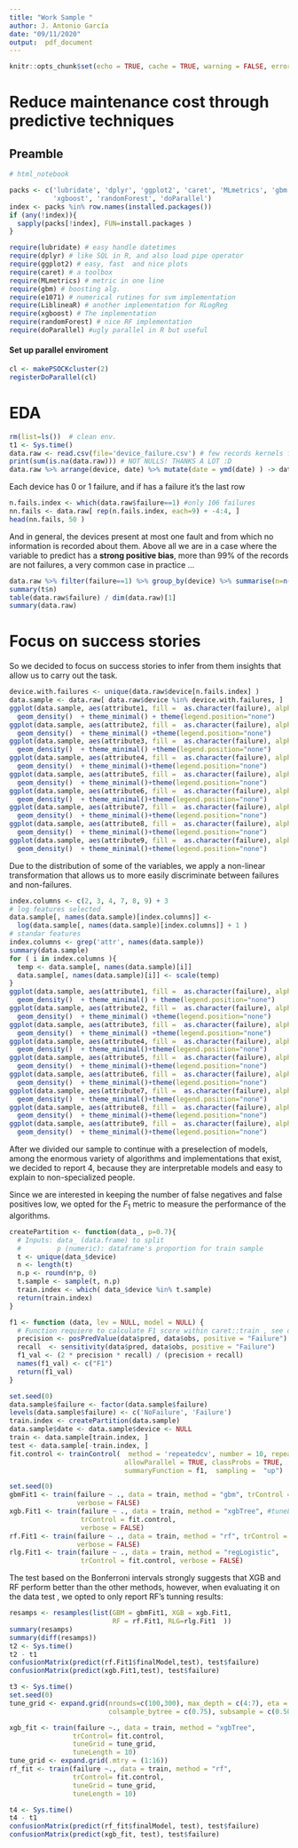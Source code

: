```yaml
---
title: "Work Sample "
author: J. Antonio García
date: "09/11/2020"
output:  pdf_document
---
```


```r
knitr::opts_chunk$set(echo = TRUE, cache = TRUE, warning = FALSE, error = FALSE, message = FALSE)
```
# Reduce maintenance cost through predictive techniques 

## Preamble

```r
# html_notebook

packs <- c('lubridate', 'dplyr', 'ggplot2', 'caret', 'MLmetrics', 'gbm', 'e1071', 'LiblineaR', 
           'xgboost', 'randomForest', 'doParallel')
index <- packs %in% row.names(installed.packages())
if (any(!index)){
  sapply(packs[!index], FUN=install.packages )
}
```

```r
require(lubridate) # easy handle datetimes
require(dplyr) # like SQL in R, and also load pipe operator 
require(ggplot2) # easy, fast  and nice plots 
require(caret) # a toolbox 
require(MLmetrics) # metric in one line 
require(gbm) # boosting alg.
require(e1071) # numerical rutines for svm implementation 
require(LiblineaR) # another implementation for RLogReg
require(xgboost) # The implementation 
require(randomForest) # nice RF implementation 
require(doParallel) #ugly parallel in R but useful  

```


#### Set up __parallel__ enviroment

```r
cl <- makePSOCKcluster(2)
registerDoParallel(cl)
```

# EDA

```r
rm(list=ls())  # clean env.
t1 <- Sys.time()
data.raw <- read.csv(file='device_failure.csv') # few records kernels function works fine 
print(sum(is.na(data.raw))) # NOT NULLS! THANKS A LOT :D
data.raw %>% arrange(device, date) %>% mutate(date = ymd(date) ) -> data.raw
```

Each device has 0 or 1 failure, and if has a failure it's the last row

```r
n.fails.index <- which(data.raw$failure==1) #only 106 failures 
nn.fails <- data.raw[ rep(n.fails.index, each=9) + -4:4, ]
head(nn.fails, 50 )
```

And in general, the devices present at most one fault and from which no information is recorded about them. 
Above all we are in a case where the variable to predict has a __strong positive bias__, more than 99% of the records are not failures, a very common case in practice ...

```r
data.raw %>% filter(failure==1) %>% group_by(device) %>% summarise(n=n()) -> t
summary(t$n)
table(data.raw$failure) / dim(data.raw)[1]
summary(data.raw)
```

# Focus on success stories

So we decided to focus on success stories to infer from them insights that allow us to carry out the task.

```r
device.with.failures <- unique(data.raw$device[n.fails.index] )
data.sample <- data.raw[ data.raw$device %in% device.with.failures, ]
ggplot(data.sample, aes(attribute1, fill =  as.character(failure), alpha=.01)) +
  geom_density()  + theme_minimal() + theme(legend.position="none") 
ggplot(data.sample, aes(attribute2, fill =  as.character(failure), alpha=.01)) +
  geom_density()  + theme_minimal() +theme(legend.position="none") 
ggplot(data.sample, aes(attribute3, fill =  as.character(failure), alpha=.01)) +
  geom_density()  + theme_minimal() +theme(legend.position="none") 
ggplot(data.sample, aes(attribute4, fill =  as.character(failure), alpha=.01)) +
  geom_density()  + theme_minimal()+theme(legend.position="none") 
ggplot(data.sample, aes(attribute5, fill =  as.character(failure), alpha=.01)) +
  geom_density()  + theme_minimal()+theme(legend.position="none") 
ggplot(data.sample, aes(attribute6, fill =  as.character(failure), alpha=.01)) +
  geom_density()  + theme_minimal()+theme(legend.position="none") 
ggplot(data.sample, aes(attribute7, fill =  as.character(failure), alpha=.01)) +
  geom_density()  + theme_minimal()+theme(legend.position="none") 
ggplot(data.sample, aes(attribute8, fill =  as.character(failure), alpha=.01)) +
  geom_density()  + theme_minimal()+theme(legend.position="none") 
ggplot(data.sample, aes(attribute9, fill =  as.character(failure), alpha=.01)) +
  geom_density()  + theme_minimal()+theme(legend.position="none") 

```

Due to the distribution of some of the variables, we apply a non-linear transformation that allows us to more easily discriminate between failures and non-failures.


```r
index.columns <- c(2, 3, 4, 7, 8, 9) + 3 
# log features selected 
data.sample[, names(data.sample)[index.columns]] <-  
  log(data.sample[, names(data.sample)[index.columns]] + 1 )
# standar features 
index.columns <- grep('attr', names(data.sample))
summary(data.sample)
for ( i in index.columns ){
  temp <- data.sample[, names(data.sample)[i]]
  data.sample[, names(data.sample)[i]] <- scale(temp)
}
ggplot(data.sample, aes(attribute1, fill =  as.character(failure), alpha=.01)) +
  geom_density()  + theme_minimal() + theme(legend.position="none") 
ggplot(data.sample, aes(attribute2, fill =  as.character(failure), alpha=.01)) +
  geom_density()  + theme_minimal() +theme(legend.position="none") 
ggplot(data.sample, aes(attribute3, fill =  as.character(failure), alpha=.01)) +
  geom_density()  + theme_minimal() +theme(legend.position="none") 
ggplot(data.sample, aes(attribute4, fill =  as.character(failure), alpha=.01)) +
  geom_density()  + theme_minimal()+theme(legend.position="none") 
ggplot(data.sample, aes(attribute5, fill =  as.character(failure), alpha=.01)) +
  geom_density()  + theme_minimal()+theme(legend.position="none") 
ggplot(data.sample, aes(attribute6, fill =  as.character(failure), alpha=.01)) +
  geom_density()  + theme_minimal()+theme(legend.position="none") 
ggplot(data.sample, aes(attribute7, fill =  as.character(failure), alpha=.01)) +
  geom_density()  + theme_minimal()+theme(legend.position="none") 
ggplot(data.sample, aes(attribute8, fill =  as.character(failure), alpha=.01)) +
  geom_density()  + theme_minimal()+theme(legend.position="none") 
ggplot(data.sample, aes(attribute9, fill =  as.character(failure), alpha=.01)) +
  geom_density()  + theme_minimal()+theme(legend.position="none") 

```

After we divided our sample to continue with a preselection of models, among the enormous variety of algorithms and implementations that exist, we decided to report 4, because they are interpretable models and easy to explain to non-specialized people.

Since we are interested in keeping the number of false negatives and false positives low, we opted for the $F_1$ metric to measure the performance of the algorithms.

```r
createPartition <- function(data_, p=0.7){
  # Inputs: data_ (data.frame) to split 
  #         p (numeric): dataframe's proportion for train sample 
  t <- unique(data_$device)
  n <- length(t)
  n.p <- round(n*p, 0)
  t.sample <- sample(t, n.p)
  train.index <- which( data_$device %in% t.sample)
  return(train.index)
}

f1 <- function (data, lev = NULL, model = NULL) {
  # Function requiere to calculate F1 score within caret::train , see doc. 
  precision <- posPredValue(data$pred, data$obs, positive = "Failure")
  recall  <- sensitivity(data$pred, data$obs, positive = "Failure")
  f1_val <- (2 * precision * recall) / (precision + recall)
  names(f1_val) <- c("F1")
  return(f1_val)
} 

set.seed(0)
data.sample$failure <- factor(data.sample$failure)
levels(data.sample$failure) <- c('NoFailure', 'Failure')
train.index <- createPartition(data.sample)
data.sample$date <- data.sample$device <- NULL
train <- data.sample[train.index, ]
test <- data.sample[-train.index, ]
fit.control <- trainControl(  method = 'repeatedcv', number = 10, repeats = 3,
                             allowParallel = TRUE, classProbs = TRUE,
                             summaryFunction = f1,  sampling =  "up")

set.seed(0)
gbmFit1 <- train(failure ~ ., data = train, method = "gbm", trControl = fit.control,
                 verbose = FALSE)
xgb.Fit1 <- train(failure ~ ., data = train, method = "xgbTree", #tuneLength = 5, search= 'random', 
                  trControl = fit.control,
                  verbose = FALSE)
rf.Fit1 <- train(failure ~ ., data = train, method = "rf", trControl = fit.control,
                 verbose = FALSE)
rlg.Fit1 <- train(failure ~ ., data = train, method = "regLogistic", 
                  trControl = fit.control, verbose = FALSE)

```

The test based on the Bonferroni intervals strongly suggests that XGB and RF perform better than the other methods, however, when evaluating it on the data test , we opted to only report RF's tunning results: 


```r
resamps <- resamples(list(GBM = gbmFit1, XGB = xgb.Fit1,
                          RF = rf.Fit1, RLG=rlg.Fit1  ))
summary(resamps)
summary(diff(resamps))
t2 <- Sys.time()
t2 - t1
confusionMatrix(predict(rf.Fit1$finalModel,test), test$failure)
confusionMatrix(predict(xgb.Fit1,test), test$failure)
```

```r
t3 <- Sys.time()
set.seed(0)
tune_grid <- expand.grid(nrounds=c(100,300), max_depth = c(4:7), eta = c(0.05, 1),   gamma = c(0.01),
                         colsample_bytree = c(0.75), subsample = c(0.50),  min_child_weight = c(0))

xgb_fit <- train(failure ~., data = train, method = "xgbTree",
                trControl= fit.control,
                tuneGrid = tune_grid,
                tuneLength = 10)
tune_grid <- expand.grid(.mtry = (1:16)) 
rf_fit <- train(failure ~., data = train, method = "rf",
                trControl= fit.control,
                tuneGrid = tune_grid,
                tuneLength = 10)

t4 <- Sys.time()
t4 - t1
confusionMatrix(predict(rf_fit$finalModel, test), test$failure)
confusionMatrix(predict(xgb_fit, test), test$failure)

```